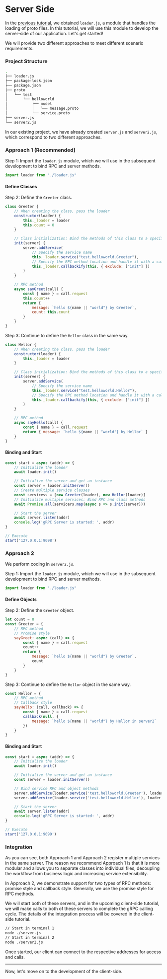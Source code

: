 
# Server Side

In the [previous tutorial](/start/proto-loader), we obtained `loader.js`, a module that handles the loading of proto files. In this tutorial, we will use this module to develop the server-side of our application. Let's get started!

We will provide two different approaches to meet different scenario requirements.

### Project Structure

```bash filename="Terminal" {11-12}
.
├── loader.js
├── package-lock.json
├── package.json
├── proto
│   └── test
│       └── helloworld
│           ├── model
│           │   └── message.proto
│           └── service.proto
├── server.js
└── server2.js
```

In our existing project, we have already created `server.js` and `server2.js`, which correspond to two different approaches.

### Approach 1 (Recommended)

Step 1: Import the `loader.js` module, which we will use in the subsequent development to bind RPC and server methods.

```js filename="./server.js"
import loader from "./loader.js"
```

#### Define Classes

Step 2: Define the `Greeter` class.

```js filename="./server.js"
class Greeter {
    // When creating the class, pass the loader
    constructor(loader) {
        this._loader = loader
        this.count = 0
    }

    // Class initialization: Bind the methods of this class to a specified service
    init(server) {
        server.addService(
            // Specify the service name
            this._loader.service("test.helloworld.Greeter"),
            // Specify the RPC method location and handle it with a callback, excluding the init method from this class
            this._loader.callbackify(this, { exclude: ["init"] })
        )
    }

    // RPC method
    async sayGreet(call) {
        const { name } = call.request
        this.count++
        return {
            message: `hello ${name || "world"} by Greeter`,
            count: this.count
        }
    }
}
```

Step 3: Continue to define the `Hellor` class in the same way.

```js filename="./server.js"
class Hellor {
    // When creating the class, pass the loader
    constructor(loader) {
        this._loader = loader
    }

    // Class initialization: Bind the methods of this class to a specified service
    init(server) {
        server.addService(
            // Specify the service name
            this._loader.service("test.helloworld.Hellor"),
            // Specify the RPC method location and handle it with a callback, excluding the init method from this class
            this._loader.callbackify(this, { exclude: ["init"] })
        )
    }

    // RPC method
    async sayHello(call) {
        const { name } = call.request
        return { message: `hello ${name || "world"} by Hellor` }
    }
}
```

#### Binding and Start

```js filename="./server.js"
const start = async (addr) => {
    // Initialize the loader
    await loader.init()

    // Initialize the server and get an instance
    const server = loader.initServer()
    // Create multiple service classes
    const servicess = [new Greeter(loader), new Hellor(loader)]
    // Initialize multiple services: Bind RPC and class methods
    await Promise.all(servicers.map(async s => s.init(server)))

    // Start the server
    await server.listen(addr)
    console.log('gRPC Server is started: ', addr)
}

// Execute
start('127.0.0.1:9098')
```

### Approach 2

We perform coding in `server2.js`.

Step 1: Import the `loader.js` module, which we will use in the subsequent development to bind RPC and server methods.

```js filename="./server2.js"
import loader from "./loader.js"
```

#### Define Objects

Step 2: Define the `Greeter` object.

```js filename="./server2.js"
let count = 0
const Greeter = {
    // RPC method
    // Promise style
    sayGreet: async (call) => {
        const { name } = call.request
        count++
        return {
            message: `hello ${name || "world"} by Greeter`,
            count
        }
    }
}
```

Step 3: Continue to define the `Hellor` object in the same way.

```js filename="./server2.js"
const Hellor = {
    // RPC method
    // Callback style
    sayHello: (call, callback) => {
        const { name } = call.request
        callback(null, {
            message: `hello ${name || "world"} by Hellor in server2`
        })
    }
}
```

#### Binding and Start

```js filename="./server2.js"
const start = async (addr) => {
    // Initialize the loader
    await loader.init()

    // Initialize the server and get an instance
    const server = loader.initServer()

    // Bind service RPC and object methods
    server.addService(loader.service('test.helloworld.Greeter'), loader.callbackify(Greeter))
    server.addService(loader.service('test.helloworld.Hellor'), loader.callbackify(Hellor))

    // Start the server
    await server.listen(addr)
    console.log('gRPC Server is started: ', addr)
}

// Execute
start('127.0.0.1:9099')
```

### Integration

As you can see, both Approach 1 and Approach 2 register multiple services in the same server. The reason we recommend Approach 1 is that it is more modular and allows you to separate classes into individual files, decoupling the workflow from business logic and increasing service extensibility.

In Approach 2, we demonstrate support for two types of RPC methods: promise style and callback style. Generally, we use the promise style for RPC methods.

We will start both of these servers, and in the upcoming client-side tutorial, we will make calls to both of these servers to complete the gRPC calling cycle. The details of the integration process will be covered in the client-side tutorial.

```bash filename="Terminal"
// Start in terminal 1
node ./server.js
// Start in terminal 2
node ./server2.js
```

Once started, our client can connect to the respective addresses for access and calls.

---

Now, let's move on to the development of the client-side.
